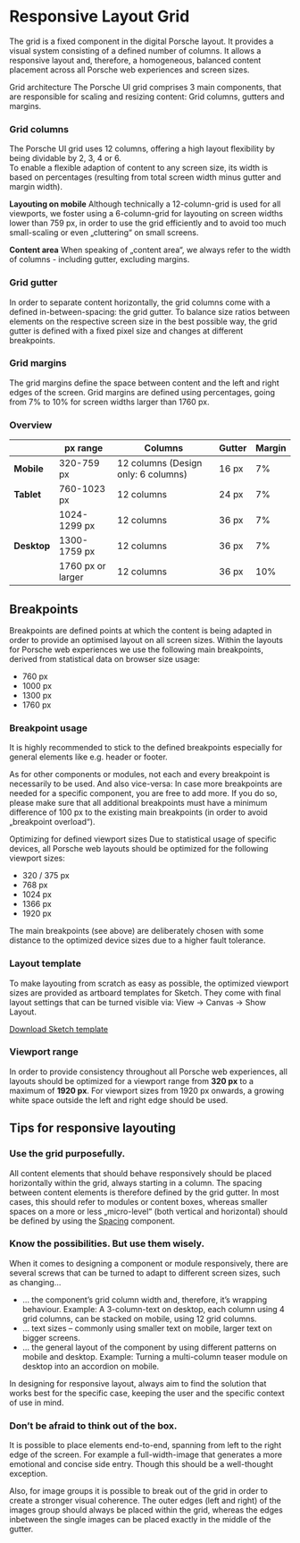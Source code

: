 # Responsive Layout Grid


The grid is a fixed component in the digital Porsche layout. It provides a visual system consisting of a defined number of columns. It allows a responsive layout and, therefore, a homogeneous, balanced content placement across all Porsche web experiences and screen sizes.


Grid architecture
The Porsche UI grid comprises 3 main components, that are responsible for scaling and resizing content: Grid columns, gutters and margins. 

### Grid columns

The Porsche UI grid uses 12 columns, offering a high layout flexibility by being dividable by 2, 3, 4 or 6.  
To enable a flexible adaption of content to any screen size, its width is based on percentages (resulting from total screen width minus gutter and margin width).

**Layouting on mobile**
Although technically a 12-column-grid is used for all viewports, we foster using a 6-column-grid for layouting on screen widths lower than 759 px, in order to use the grid efficiently and to avoid too much small-scaling or even „cluttering“ on small screens.

**Content area**
When speaking of „content area“, we always refer to the width of columns - including gutter, excluding margins.

### Grid gutter
In order to separate content horizontally, the grid columns come with a defined in-between-spacing: the grid gutter. To balance size ratios between elements on the respective screen size in the best possible way, the grid gutter is defined with a fixed pixel size and changes at different breakpoints.

### Grid margins
The grid margins define the space between content and the left and right edges of the screen. Grid margins are defined using percentages, going from 7% to 10% for screen widths larger than 1760 px. 

### Overview

|   | px range | Columns | Gutter | Margin |
| -------- | -------- | -------- | -------- | -------- |
| **Mobile** | 320-759 px | 12 columns (Design only: 6 columns) |  16 px | 7% |
| **Tablet** | 760-1023 px | 12 columns |  24 px | 7% |
|  | 1024-1299 px | 12 columns | 36 px| 7% |
| **Desktop** | 1300-1759 px  |  12 columns | 36 px | 7% | 
|  | 1760 px or larger |  12 columns | 36 px | 10% | 


## Breakpoints
Breakpoints are defined points at which the content is being adapted in order to provide an optimised layout on all screen sizes.
Within the layouts for Porsche web experiences we use the following main breakpoints, derived from statistical data on browser size usage: 

- 760 px
- 1000 px 
- 1300 px
- 1760 px

### Breakpoint usage

It is highly recommended to stick to the defined breakpoints especially for general elements like e.g. header or footer.

As for other components or modules, not each and every breakpoint is necessarily to be used. And also vice-versa: In case more breakpoints are needed for a specific component, you are free to add more. If you do so, please make sure that all additional breakpoints must have a minimum difference of 100 px to the existing main breakpoints (in order to avoid „breakpoint overload“).

Optimizing for defined viewport sizes
Due to statistical usage of specific devices, all Porsche web layouts should be optimized for the following viewport sizes: 

- 320 / 375 px
- 768 px
- 1024 px
- 1366 px
- 1920 px

The main breakpoints (see above) are deliberately chosen with some distance to the optimized device sizes due to a higher fault tolerance.

### Layout template
To make layouting from scratch as easy as possible, the optimized viewport sizes are provided as artboard templates for Sketch. They come with final layout settings that can be turned visible via: View → Canvas → Show Layout.

[Download Sketch template]()

### Viewport range
In order to provide consistency throughout all Porsche web experiences, all layouts should be optimized for a viewport range from **320 px** to a maximum of **1920 px**. For viewport sizes from 1920 px onwards, a growing white space outside the left and right edge should be used.

## Tips for responsive layouting

### Use the grid purposefully.
All content elements that should behave responsively should be placed horizontally within the grid, always starting in a column. The spacing between content elements is therefore defined by the grid gutter. 
In most cases, this should refer to modules or content boxes, whereas smaller spaces on a more or less „micro-level“ (both vertical and horizontal) should be defined by using the [Spacing]() component.

### Know the possibilities. But use them wisely.
When it comes to designing a component or module responsively, there are several screws that can be turned to adapt to different screen sizes, such as changing…

- … the component’s grid column width and, therefore, it’s wrapping behaviour. Example: A 3-column-text on desktop, each column using 4 grid columns, can be stacked on mobile, using 12 grid columns.
- … text sizes – commonly using smaller text on mobile, larger text on bigger screens.
- … the general layout of the component by using different patterns on mobile and desktop. Example: Turning a multi-column teaser module on desktop into an accordion on mobile.

In designing for responsive layout, always aim to find the solution that works best for the specific case, keeping the user and the specific context of use in mind.

### Don’t be afraid to think out of the box.
It is possible to place elements end-to-end, spanning from left to the right edge of the screen. For example a full-width-image that generates a more emotional and concise side entry. Though this should be a well-thought exception.

Also, for image groups it is possible to break out of the grid in order to create a stronger visual coherence. The outer edges (left and right) of the images group should always be placed within the grid, whereas the edges inbetween the single images can be placed exactly in the middle of the gutter.

